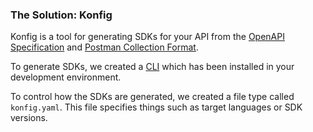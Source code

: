 ### The Solution: Konfig

Konfig is a tool for generating SDKs for your API from the [OpenAPI
Specification](https://swagger.io/specification/) and [Postman Collection
Format](https://schema.postman.com/collection/json/v2.1.0/draft-07/collection.json).

To generate SDKs, we created a [CLI](https://www.npmjs.com/package/konfig-cli)
which has been installed in your development environment.

To control how the SDKs are generated, we created a file type called
`konfig.yaml`. This file specifies things such as target languages or SDK
versions.
